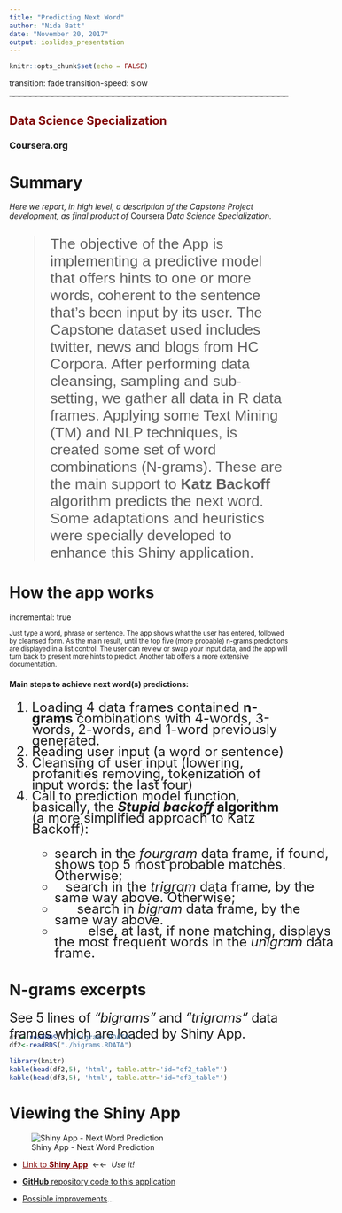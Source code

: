 ```yaml
---
title: "Predicting Next Word"
author: "Nida Batt"
date: "November 20, 2017"
output: ioslides_presentation
---
```


```r
knitr::opts_chunk$set(echo = FALSE)
```

transition: fade
transition-speed: slow

<style type="text/css">
/* slide titles */
.reveal h3 { 
  font-size: 50px; text-decoration: underline;
  color: navy;
}
.noHyphen {
  word-wrap: normal;
  -moz-hyphens: none;
}
/* customizing tables exhibition */
.reveal table {
  border-style: solid;
  border-color: gray;
  width:60%;
}
.reveal table th {
  background-color: #d0d0d0;
  font-size: 14pt;
}
.reveal table td {
  width: 33%;
  font-size: 13pt;
}
</style>

<hr style="border: 0; border-bottom: 2px dashed #ddd; background: #999;">
<h2 style="color:maroon">Data Science Specialization</h2>
<h3>Coursera.org</h3>

Summary
========================================================

<div class="noHyphen"><em>Here we report, in high level, a description of the Capstone Project development, as final product of </em>Coursera<em> Data Science Specialization.</em></div>

<blockquote style="font-family:Arial,sans-serif; font-size:20pt">
The objective of the App is implementing a predictive model that offers hints to one or more words, coherent to the sentence that's been input by its user. The Capstone dataset used includes twitter, news and blogs from HC Corpora. After performing data cleansing, sampling and sub-setting, we gather all data in R data frames. Applying some Text Mining &#40;TM&#41; and NLP techniques, is created some set of word combinations (N-grams). These are the main support to <b>Katz Backoff</b> algorithm predicts the next word. Some adaptations and heuristics were specially developed to enhance this Shiny application.
</blockquote>

How the app works
========================================================
incremental: true

<small>
Just type a word, phrase or sentence. The app shows what the user has entered, followed by cleansed form. As the main result, until the top five (more probable) n-grams predictions are displayed in a list control. The user can review or swap your input data, and the app will turn back to present more hints to predict. Another tab offers a more extensive documentation.
</small>

<h4>Main steps to achieve next word(s) predictions:</h4>

<ol style="font-size:18pt; line-height:20px;">
<li>Loading 4 data frames contained <b>n-grams</b> combinations with 4-words, 3-words, 2-words, and 1-word previously generated.</li>
<li>Reading user input (a word or sentence)</li>
<li>Cleansing of user input (lowering, profanities removing, tokenization of input words: the last four)</li>
<li>Call to prediction model function, basically, the <b><em>Stupid backoff</em> algorithm</b> (a more simplified approach to Katz Backoff):</li>
  <ul style="width:110%">
  <li>search in the <em>fourgram</em> data frame, if found, shows top 5 most probable matches. Otherwise;
  <li>&nbsp;&nbsp;&nbsp;search in the <em>trigram</em> data frame, by the same way above. Otherwise;     
  <li>&nbsp;&nbsp;&nbsp;&nbsp;&nbsp;&nbsp;search in <em>bigram</em> data frame, by the same way above. 
  <li>&nbsp;&nbsp;&nbsp;&nbsp;&nbsp;&nbsp;&nbsp;&nbsp;&nbsp;else, at last, if none matching, displays the most frequent words in the <em>unigram</em> data frame.
  </ul>
</ol>

N-grams excerpts
========================================================

<small style="letter-spacing: -0.02em; font-size:18pt;">
See 5 lines of *_"bigrams"_* and *_"trigrams"_* data frames which are loaded by Shiny App.</small>
<p style="margin-bottom: -29px;"></p>

```r
df3<-readRDS("./trigrams.RDATA")
df2<-readRDS("./bigrams.RDATA")

library(knitr)
kable(head(df2,5), 'html', table.attr='id="df2_table"')
kable(head(df3,5), 'html', table.attr='id="df3_table"')
```

Viewing the Shiny App 
========================================================

![Shiny App - Next Word Prediction](./Shiny_App/ShinyApp65.png)

<script type="text/javascript">
function improve_text() {
  return "Possible ideas to improve the App:\n\n"+
  "· Use of other techniques to get machine prediction, like "+ "interpolated Kneser-Ney Smoothing, pure Katz Back-Off or Good-Turing discounting;
}
</script>
  
- <a href="https://nidabatt.shinyapps.io/Swiftkey/" target="_blank" style="color:maroon">Link to __Shiny App__</a>&nbsp; &larr;&larr;&nbsp;
*_Use it!_*

- <a href="https://github.com/NidaBat/R-Projects/tree/master/Swiftkey_Prediction_NPL" target="_blank">__GitHub__ repository code to this application</a>

- <a href="javascript:alert(improve_text())">Possible improvements</a>...
